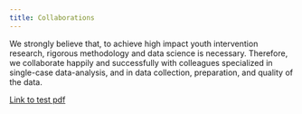 ```yaml
---
title: Collaborations
---
```

We strongly believe that, to achieve high impact youth intervention research, rigorous methodology and data science is necessary. Therefore, we collaborate happily and successfully with colleagues specialized in single-case data-analysis, and in data collection, preparation, and quality of the data.

[Link to test pdf](https://github.com/marijamaric25/marijamaric25.github.io/blob/main/pdf_files/test.pdf)